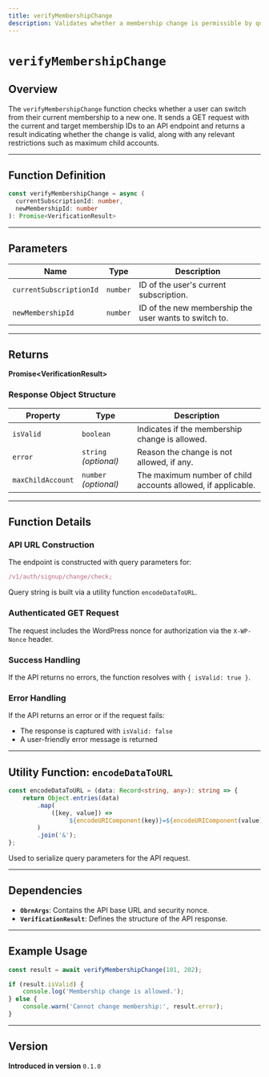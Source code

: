 ```yaml
---
title: verifyMembershipChange
description: Validates whether a membership change is permissible by querying the backend.
---
```


# `verifyMembershipChange`

## Overview

The `verifyMembershipChange` function checks whether a user can switch from their current membership to a new one. It sends a GET request with the current and target membership IDs to an API endpoint and returns a result indicating whether the change is valid, along with any relevant restrictions such as maximum child accounts.

---

## Function Definition

```ts
const verifyMembershipChange = async (
  currentSubscriptionId: number,
  newMembershipId: number
): Promise<VerificationResult>
```

---

## Parameters

| Name                    | Type     | Description                                           |
| ----------------------- | -------- | ----------------------------------------------------- |
| `currentSubscriptionId` | `number` | ID of the user's current subscription.                |
| `newMembershipId`       | `number` | ID of the new membership the user wants to switch to. |

---

## Returns

**Promise\<VerificationResult\>**

### Response Object Structure

| Property          | Type                  | Description                                                  |
| ----------------- | --------------------- | ------------------------------------------------------------ |
| `isValid`         | `boolean`             | Indicates if the membership change is allowed.               |
| `error`           | `string` _(optional)_ | Reason the change is not allowed, if any.                    |
| `maxChildAccount` | `number` _(optional)_ | The maximum number of child accounts allowed, if applicable. |

---

## Function Details

### API URL Construction

The endpoint is constructed with query parameters for:

```ts
/v1/auth/signup/change/check;
```

Query string is built via a utility function `encodeDataToURL`.

### Authenticated GET Request

The request includes the WordPress nonce for authorization via the `X-WP-Nonce` header.

### Success Handling

If the API returns no errors, the function resolves with `{ isValid: true }`.

### Error Handling

If the API returns an error or if the request fails:

-   The response is captured with `isValid: false`
-   A user-friendly error message is returned

---

## Utility Function: `encodeDataToURL`

```ts
const encodeDataToURL = (data: Record<string, any>): string => {
    return Object.entries(data)
        .map(
            ([key, value]) =>
                `${encodeURIComponent(key)}=${encodeURIComponent(value)}`
        )
        .join('&');
};
```

Used to serialize query parameters for the API request.

---

## Dependencies

-   **`ObrnArgs`**: Contains the API base URL and security nonce.
-   **`VerificationResult`**: Defines the structure of the API response.

---

## Example Usage

```ts
const result = await verifyMembershipChange(101, 202);

if (result.isValid) {
    console.log('Membership change is allowed.');
} else {
    console.warn('Cannot change membership:', result.error);
}
```

---

## Version

**Introduced in version** `0.1.0`
